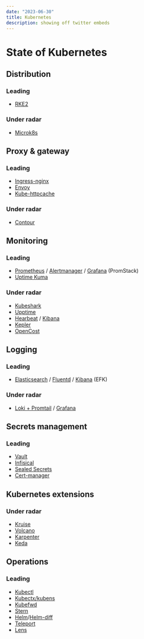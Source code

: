 ```yaml
---
date: "2023-06-30"
title: Kubernetes
description: showing off twitter embeds
---
```


# State of Kubernetes

## Distribution

### Leading

- [RKE2](https://github.com/rancher/rke2)

### Under radar

- [Microk8s](https://github.com/canonical/microk8s)

## Proxy & gateway

### Leading

- [Ingress-nginx](https://github.com/kubernetes/ingress-nginx)
- [Envoy](https://github.com/envoyproxy/envoy)
- [Kube-httpcache](https://github.com/mittwald/kube-httpcache)

### Under radar

- [Contour](https://github.com/projectcontour/contour)

## Monitoring

### Leading

- [Prometheus](https://github.com/prometheus/prometheus) / [Alertmanager](https://github.com/prometheus/alertmanager) / [Grafana](https://github.com/grafana/grafana) (PromStack)
- [Uptime Kuma](https://github.com/louislam/uptime-kuma)

### Under radar

- [Kubeshark](https://github.com/kubeshark/kubeshark)
- [Upptime](https://github.com/upptime/upptime)
- [Hearbeat](https://github.com/elastic/beats/tree/master/heartbeat) / [Kibana](https://github.com/elastic/kibana)
- [Kepler](https://github.com/sustainable-computing-io/kepler)
- [OpenCost](https://github.com/opencost/opencost)

## Logging

### Leading

- [Elasticsearch](https://github.com/elastic/elasticsearch) / [Fluentd](https://github.com/fluent/fluentd) / [Kibana](https://github.com/elastic/kibana) (EFK)

### Under radar

- [Loki + Promtail](https://github.com/grafana/loki) / [Grafana](https://github.com/grafana/grafana)

## Secrets management

### Leading

- [Vault](https://github.com/hashicorp/vault)
- [Infisical](https://github.com/Infisical/infisical)
- [Sealed Secrets](https://github.com/bitnami-labs/sealed-secrets)
- [Cert-manager](https://github.com/cert-manager/cert-manager)

## Kubernetes extensions

### Under radar

- [Kruise](https://github.com/openkruise/kruise)
- [Volcano](https://github.com/volcano-sh/volcano)
- [Karpenter](https://github.com/aws/karpenter)
- [Keda](https://github.com/kedacore/keda)

## Operations

### Leading

- [Kubectl](https://github.com/kubernetes/kubectl)
- [Kubectx/kubens](https://github.com/ahmetb/kubectx)
- [Kubefwd](https://github.com/txn2/kubefwd)
- [Stern](https://github.com/stern/stern)
- [Helm](https://github.com/helm/helm)/[Helm-diff](https://github.com/databus23/helm-diff)
- [Teleport](https://github.com/gravitational/teleport)
- [Lens](https://github.com/lensapp/lens)
